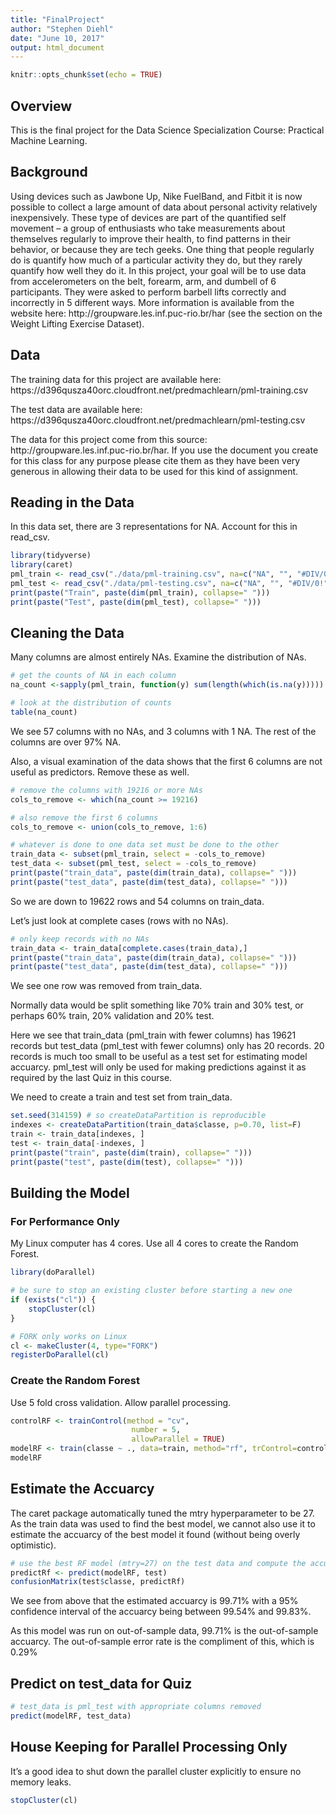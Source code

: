 ```yaml
---
title: "FinalProject"
author: "Stephen Diehl"
date: "June 10, 2017"
output: html_document
---
```


```r
knitr::opts_chunk$set(echo = TRUE)
```

## Overview

This is the final project for the Data Science Specialization Course: Practical Machine Learning.

## Background

Using devices such as Jawbone Up, Nike FuelBand, and Fitbit it is now possible to collect a large amount of data about personal activity relatively inexpensively. These type of devices are part of the quantified self movement – a group of enthusiasts who take measurements about themselves regularly to improve their health, to find patterns in their behavior, or because they are tech geeks. One thing that people regularly do is quantify how much of a particular activity they do, but they rarely quantify how well they do it. In this project, your goal will be to use data from accelerometers on the belt, forearm, arm, and dumbell of 6 participants. They were asked to perform barbell lifts correctly and incorrectly in 5 different ways. More information is available from the website here: http://groupware.les.inf.puc-rio.br/har (see the section on the Weight Lifting Exercise Dataset).

## Data

The training data for this project are available here:
https://d396qusza40orc.cloudfront.net/predmachlearn/pml-training.csv

The test data are available here:
https://d396qusza40orc.cloudfront.net/predmachlearn/pml-testing.csv

The data for this project come from this source: http://groupware.les.inf.puc-rio.br/har. If you use the document you create for this class for any purpose please cite them as they have been very generous in allowing their data to be used for this kind of assignment.

## Reading in the Data

In this data set, there are 3 representations for NA.  Account for this in read_csv.
```r
library(tidyverse)
library(caret)
pml_train <- read_csv("./data/pml-training.csv", na=c("NA", "", "#DIV/0!"))
pml_test <- read_csv("./data/pml-testing.csv", na=c("NA", "", "#DIV/0!"))
print(paste("Train", paste(dim(pml_train), collapse=" ")))
print(paste("Test", paste(dim(pml_test), collapse=" ")))
```

## Cleaning the Data

Many columns are almost entirely NAs.  Examine the distribution of NAs.
```r
# get the counts of NA in each column
na_count <-sapply(pml_train, function(y) sum(length(which(is.na(y)))))

# look at the distribution of counts
table(na_count)
```

We see 57 columns with no NAs, and 3 columns with 1 NA.  The rest of the columns are over 97% NA.

Also, a visual examination of the data shows that the first 6 columns are not useful as predictors. Remove these as well.

```r
# remove the columns with 19216 or more NAs
cols_to_remove <- which(na_count >= 19216)

# also remove the first 6 columns
cols_to_remove <- union(cols_to_remove, 1:6)

# whatever is done to one data set must be done to the other
train_data <- subset(pml_train, select = -cols_to_remove)
test_data <- subset(pml_test, select = -cols_to_remove)
print(paste("train_data", paste(dim(train_data), collapse=" ")))
print(paste("test_data", paste(dim(test_data), collapse=" ")))
```
So we are down to 19622 rows and 54 columns on train_data.

Let's just look at complete cases (rows with no NAs).
```r
# only keep records with no NAs
train_data <- train_data[complete.cases(train_data),]
print(paste("train_data", paste(dim(train_data), collapse=" ")))
print(paste("test_data", paste(dim(test_data), collapse=" ")))
```
We see one row was removed from train_data.

Normally data would be split something like 70% train and 30% test, or perhaps 60% train, 20% validation and 20% test.

Here we see that train_data (pml_train with fewer columns) has 19621 records but test_data (pml_test with fewer columns) only has 20 records.  20 records is much too small to be useful
as a test set for estimating model accuarcy.  pml_test will only be used for making predictions against it as required by the last Quiz in this course.

We need to create a train and test set from train_data.
```r
set.seed(314159) # so createDataPartition is reproducible
indexes <- createDataPartition(train_data$classe, p=0.70, list=F)
train <- train_data[indexes, ]
test <- train_data[-indexes, ]
print(paste("train", paste(dim(train), collapse=" ")))
print(paste("test", paste(dim(test), collapse=" ")))
```

## Building the Model

### For Performance Only

My Linux computer has 4 cores.  Use all 4 cores to create the Random Forest.
```r
library(doParallel)

# be sure to stop an existing cluster before starting a new one
if (exists("cl")) {
    stopCluster(cl)
}

# FORK only works on Linux
cl <- makeCluster(4, type="FORK")
registerDoParallel(cl)
```

### Create the Random Forest
Use 5 fold cross validation.  Allow parallel processing.
```r
controlRF <- trainControl(method = "cv",
                           number = 5,
                           allowParallel = TRUE)
modelRF <- train(classe ~ ., data=train, method="rf", trControl=controlRF, ntree=250)
modelRF
```

## Estimate the Accuarcy

The caret package automatically tuned the mtry hyperparameter to be 27.  As the train data was used to find the best model, we cannot also use it to estimate the accuarcy of the best model it found (without being overly optimistic).

```r
# use the best RF model (mtry=27) on the test data and compute the accuarcy
predictRf <- predict(modelRF, test)
confusionMatrix(test$classe, predictRf)
```

We see from above that the estimated accuarcy is 99.71% with a 95% confidence interval of the accuarcy being between 99.54% and 99.83%.

As this model was run on out-of-sample data, 99.71% is the out-of-sample accuarcy.  The out-of-sample error rate is the compliment of this, which is 0.29%

## Predict on test_data for Quiz
```r
# test_data is pml_test with appropriate columns removed
predict(modelRF, test_data)
```


## House Keeping for Parallel Processing Only
It's a good idea to shut down the parallel cluster explicitly to ensure no memory leaks.
```r
stopCluster(cl)
```



